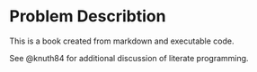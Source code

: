 # Problem Describtion

This is a book created from markdown and executable code.

See @knuth84 for additional discussion of literate programming.
